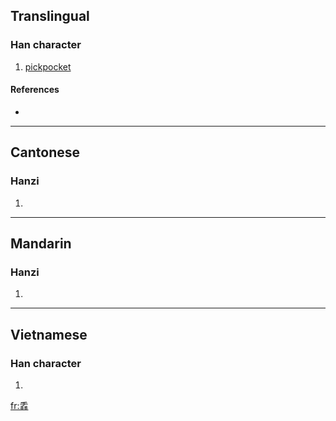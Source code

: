==Translingual==

===Han character===
{{Han char|rn=64|rad=手|as=08|sn=12|four=2055<sub>2</sub>|canj=手手手 (QQQ)|ids=⿱手⿰手手}}

# [[pickpocket]]

====References====
* {{Han ref|kx=0440.181|dkj=12311|hdz=31889.030|uh=63B1|ud=25521|bh=D953|bd=55635}}

----

==Cantonese==

===Hanzi===
{{yue-hanzi|jyut=|y=pa4}}

# {{defn|Cantonese}}

----

==Mandarin==

===Hanzi===
{{cmn-hanzi|pin=[[shǒu]] ([[shou3]]), [[pá]] ([[pa2]])|wg=shou<sup>3</sup>}}

# {{defn|Mandarin}}

----

==Vietnamese==

===Han character===
{{vi-hantu|[[bà]]}}

# {{defn|Vietnamese}}

[[fr:掱]]